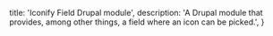   title: 'Iconify Field Drupal module',
  description: 'A Drupal module that provides, among other things, a field where an icon can be picked.',
}
